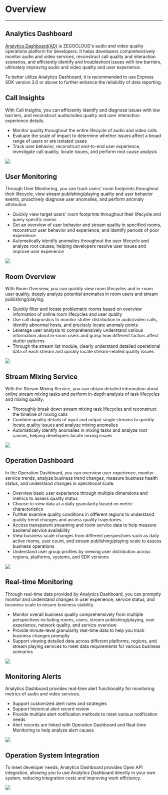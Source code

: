 # Overview

- - -

## Analytics Dashboard

[Analytics Dashboard(AD)](https://console.zegocloud.com/) is ZEGOCLOUD's audio and video quality operations platform for developers. It helps developers comprehensively monitor audio and video services, reconstruct call quality and interaction scenarios, and efficiently identify and troubleshoot issues with low barriers, ultimately improving audio and video quality and user experience.

<Note title="Note">

To better utilize Analytics Dashboard, it is recommended to use Express SDK version 3.0 or above to further enhance the reliability of data reporting.
</Note>

## Call Insights
With Call Insights, you can efficiently identify and diagnose issues with low barriers, and reconstruct audio/video quality and user interaction experience details.
- Monitor quality throughout the entire lifecycle of audio and video calls
- Evaluate the scale of impact to determine whether issues affect a broad range of users or are isolated cases
- Track user behavior, reconstruct end-to-end user experience, investigate call quality, locate issues, and perform root cause analysis 

<Frame width="80%" height="auto" caption="">
  <img src="https://doc-media.zego.im/sdk-doc/Pics/Prism/Chat_Quality_Monitoring_EN.jpg" />
</Frame>

## User Monitoring
Through User Monitoring, you can track users' room footprints throughout their lifecycle, view stream publishing/playing quality and user behavior events, proactively diagnose user anomalies, and perform anomaly attribution.
- Quickly view target users' room footprints throughout their lifecycle and query specific rooms
- Get an overview of user behavior and stream quality in specified rooms, reconstruct user behavior and experience, and identify periods of poor experience
- Automatically identify anomalies throughout the user lifecycle and analyze root causes, helping developers resolve user issues and improve user experience    

<Frame width="80%" height="auto" caption="">
  <img src="https://doc-media.zego.im/sdk-doc/Pics/Prism/User_Monitoring_EN.jpg" />
</Frame>

## Room Overview

With Room Overview, you can quickly view room lifecycles and in-room user quality, deeply analyze potential anomalies in room users and stream publishing/playing.
- Quickly filter and locate problematic rooms based on overview information of online room lifecycles and user quality
- Use call diagnostics to monitor stutter distribution in audio/video calls, identify abnormal hosts, and precisely locate anomaly points
- Leverage user analysis to comprehensively understand various information about in-room users and grasp how different factors affect stutter patterns
- Through the stream list module, clearly understand detailed operational data of each stream and quickly locate stream-related quality issues

<Frame width="auto" height="auto" >
  <img src="https://media-resource.spreading.io/docuo/workspace564/27e54a759d23575969552654cb45bf89/b2a47f4b49.jpg"/>
</Frame>

## Stream Mixing Service

With the Stream Mixing Service, you can obtain detailed information about online stream mixing tasks and perform in-depth analysis of task lifecycles and mixing quality.
- Thoroughly break down stream mixing task lifecycles and reconstruct the timeline of mixing calls
- Combine quality details of input and output single streams to quickly locate quality issues and analyze mixing anomalies
- Automatically identify anomalies in mixing tasks and analyze root causes, helping developers locate mixing issues

<Frame width="auto" height="auto" >
  <img src="https://media-resource.spreading.io/docuo/workspace564/27e54a759d23575969552654cb45bf89/8364a4503d.jpg" />
</Frame>

## Operation Dashboard

In the Operation Dashboard, you can overview user experience, monitor service trends, analyze business trend changes, measure business health status, and understand changes in operational scale.

- Overview basic user experience through multiple dimensions and metrics to assess quality status
- Choose to view data at a daily granularity based on metric characteristics
- Further examine quality conditions in different regions to understand quality trend changes and assess quality trajectories
- Access transparent streaming and room service data to help measure backend service availability
- View business scale changes from different perspectives such as daily active rooms, user count, and stream publishing/playing scale to assess business operations
- Understand user group profiles by viewing user distribution across regions, platforms, systems, and SDK versions


<Frame width="auto" height="auto" >
  <img src="https://media-resource.spreading.io/docuo/workspace564/27e54a759d23575969552654cb45bf89/8364a4503d.jpg"/>
</Frame>


## Real-time Monitoring
Through real-time data provided by Analytics Dashboard, you can promptly monitor and understand changes in user experience, service status, and business scale to ensure business stability.
- Monitor overall business quality comprehensively from multiple perspectives including rooms, users, stream publishing/playing, user experience, network quality, and service overview
- Provide minute-level granularity real-time data to help you track business changes promptly
- Support viewing detailed data across different platforms, regions, and stream playing services to meet data requirements for various business scenarios   

<Frame width="80%" height="auto" caption="">
  <img src="https://doc-media.zego.im/sdk-doc/Pics/Prism/Real_Time_Monitoring_EN.jpg" />
</Frame>

## Monitoring Alerts
Analytics Dashboard provides real-time alert functionality for monitoring metrics of audio and video services.
- Support customized alert rules and strategies
- Support historical alert record review
- Provide multiple alert notification methods to meet various notification needs
- Alert records are linked with Operation Dashboard and Real-time Monitoring to help analyze alert causes



<Frame width="80%" height="auto" caption="">
  <img src="https://doc-media.zego.im/sdk-doc/Pics/Prism/Alerting_EN.jpg" />
</Frame>

## Operation System Integration

To meet developer needs, Analytics Dashboard provides Open API integration, allowing you to use Analytics Dashboard directly in your own system, reducing integration costs and improving work efficiency.

<Frame width="80%" height="auto" caption="">
  <img src="https://doc-media.zego.im/sdk-doc/Pics/Prism/Operation_System_Integration_EN.jpg" />
</Frame>